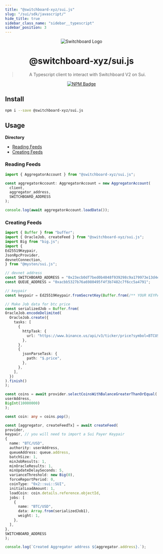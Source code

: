 ```yaml
---
title: "@switchboard-xyz/sui.js"
slug: "/sui/sdk/javascript/"
hide_title: true
sidebar_class_name: "sidebar__typescript"
sidebar_position: 3
---
```


<div align="center">

![Switchboard Logo](https://github.com/switchboard-xyz/sbv2-core/raw/main/website/static/img/icons/switchboard/avatar.png)

# @switchboard-xyz/sui.js

> A Typescript client to interact with Switchboard V2 on Sui.

[![NPM Badge](https://img.shields.io/github/package-json/v/switchboard-xyz/sbv2-sui?color=red&filename=javascript%2Fsui.js%2Fpackage.json&label=%40switchboard-xyz%2Fsui.js&logo=npm)](https://www.npmjs.com/package/@switchboard-xyz/sui.js)

</div>

## Install

```bash
npm i --save @switchboard-xyz/sui.js
```

## Usage

**Directory**

- [Reading Feeds](#reading-feeds)
- [Creating Feeds](#creating-feeds)

### Reading Feeds

```ts
import { AggregatorAccount } from "@switchboard-xyz/sui.js";

const aggregatorAccount: AggregatorAccount = new AggregatorAccount(
  client,
  aggregator_address,
  SWITCHBOARD_ADDRESS
);

console.log(await aggregatorAccount.loadData());
```

### Creating Feeds

```ts
import { Buffer } from "buffer";
import { OracleJob, createFeed } from "@switchboard-xyz/sui.js";
import Big from "big.js";
import {
Ed25519Keypair,
JsonRpcProvider,
devnetConnection,
} from "@mysten/sui.js";

// devnet address
const SWITCHBOARD_ADDRESS = "0x23ecb0df7bed0b4048f939298c9a179973e13d4e";
const QUEUE_ADDRESS = "0xacbb5327b76a6980495f4f3b7482c7f6cc5a4791";

// keypair
const keypair = Ed25519Keypair.fromSecretKey(Buffer.from(/** YOUR KEYPAIR IMPORT GOES HERE **/, "hex"));

// Make Job data for btc price
const serializedJob = Buffer.from(
OracleJob.encodeDelimited(
  OracleJob.create({
    tasks: [
      {
        httpTask: {
          url: "https://www.binance.us/api/v3/ticker/price?symbol=BTCUSD",
        },
      },
      {
        jsonParseTask: {
          path: "$.price",
        },
      },
    ],
  })
).finish()
);

const coins = await provider.selectCoinsWithBalanceGreaterThanOrEqual(
userAddress,
BigInt(10000000)
);

const coin: any = coins.pop();

const [aggregator, createFeedTx] = await createFeed(
provider,
keypair, // you will need to import a Sui Payer Keypair
{
  name: "BTC/USD",
  authority: userAddress,
  queueAddress: queue.address,
  batchSize: 1,
  minJobResults: 1,
  minOracleResults: 1,
  minUpdateDelaySeconds: 5,
  varianceThreshold: new Big(0),
  forceReportPeriod: 0,
  coinType: "0x2::sui::SUI",
  initialLoadAmount: 1,
  loadCoin: coin.details.reference.objectId,
  jobs: [
    {
      name: "BTC/USD",
      data: Array.from(serializedJob1),
      weight: 1,
    },
  ],
},
SWITCHBOARD_ADDRESS
);

console.log(`Created Aggregator address ${aggregator.address}.`);
```

